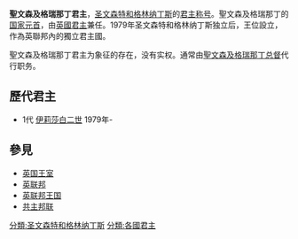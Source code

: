 {{NoteTA
|G1=PoliticiansUK
}}
{{Infobox Monarchy
|border =
|royal_title = 女王
|realm = 聖文森及格瑞那丁
|native_name = Queen of Saint Vincent and the Grenadines
|coatofarms = Coat of arms of Saint Vincent and the Grenadines.svg
|coatofarms_article = 聖文森特和格林納丁斯國徽
|image = Elizabeth II greets NASA GSFC employees, May 8, 2007 edit.jpg
|incumbent = [[伊莉莎白二世|伊莉莎白二世]]
|first_monarch = [[伊莉莎白二世|伊莉莎白二世]]
|date = 1979年
}}
'''聖文森及格瑞那丁君主'''，[[圣文森特和格林纳丁斯|圣文森特和格林纳丁斯]]的[[君主|君主]][[称号|称号]]。聖文森及格瑞那丁的[[国家元首|国家元首]]，由[[英國君主|英國君主]]兼任。1979年圣文森特和格林纳丁斯独立后，王位設立，作為英聯邦內的獨立君主國。

聖文森及格瑞那丁君主为象征的存在，没有实权。通常由[[聖文森及格瑞那丁总督|聖文森及格瑞那丁总督]]代行职务。

== 歷代君主 ==
* 1代 [[伊莉莎白二世|伊莉莎白二世]] 1979年-
==參見==
* [[英国王室|英国王室]]
* [[英联邦|英联邦]]
* [[英联邦王国|英联邦王国]]
* [[共主邦联|共主邦联]]

{{君主制}}
{{美洲国家元首}}
{{英联邦王国}}

[[分類:圣文森特和格林纳丁斯|分類:圣文森特和格林纳丁斯]]
[[分類:各國君主|分類:各國君主]]
